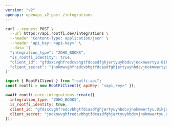 ```yaml
---
version: "v2"
openapi: openapi_v2 post /integrations
---
```


<RequestExample>

```bash cURL
curl --request POST \
  --url https://api.rootfi.dev/integrations \
  --header 'Content-Type: application/json' \
  --header 'api_key: <api-key>' \
  --data '{
  "integration_type": "ZOHO_BOOKS",
  "is_rootfi_identity": true,
  "client_id": "gfdsxcvghfredcvbhgtfdcasdfghjertyuyhbdcvjnokmwertyu.0ikjuyhgfdsxcvbnm",
  "client_secret": "jnokmwvghfredcvbhgtfdcasdfghjertyuyhbdcvjnokmwertyu.0ikjuyhgfdsxcvbnm"
}'
```

```javascript NodeJS
import { RootFiClient } from "rootfi-api";
const rootfi = new RootFiClient({ apiKey: "<api_key>" });

await rootfi.core.integrations.create({
  integration_type: "ZOHO_BOOKS",
  is_rootfi_identity: true,
  client_id: "gfdsxcvghfredcvbhgtfdcasdfghjertyuyhbdcvjnokmwertyu.0ikjuyhgfdsxcvbnm",
  client_secret: "jnokmwvghfredcvbhgtfdcasdfghjertyuyhbdcvjnokmwertyu.0ikjuyhgfdsxcvbnm",
});
```

</RequestExample>
